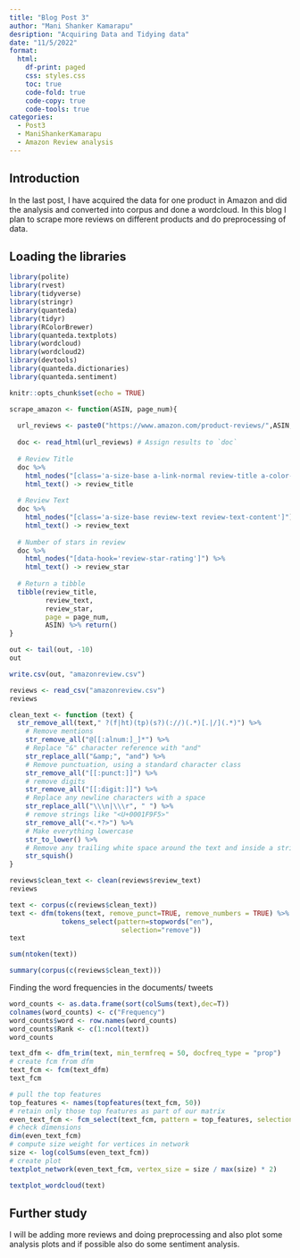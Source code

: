 ```yaml
---
title: "Blog Post 3"
author: "Mani Shanker Kamarapu"
desription: "Acquiring Data and Tidying data"
date: "11/5/2022"
format:
  html:
    df-print: paged
    css: styles.css
    toc: true
    code-fold: true
    code-copy: true
    code-tools: true
categories:
  - Post3
  - ManiShankerKamarapu
  - Amazon Review analysis
---
```

## Introduction

In the last post, I have acquired the data for one product in Amazon and did the analysis and converted into corpus and done a wordcloud. In this blog I plan to scrape more reviews on different products and do preprocessing of data.

## Loading the libraries

```r
library(polite)
library(rvest)
library(tidyverse)
library(stringr)
library(quanteda)
library(tidyr)
library(RColorBrewer)
library(quanteda.textplots)
library(wordcloud)
library(wordcloud2)
library(devtools)
library(quanteda.dictionaries)
library(quanteda.sentiment)

knitr::opts_chunk$set(echo = TRUE)
```

```r
scrape_amazon <- function(ASIN, page_num){
  
  url_reviews <- paste0("https://www.amazon.com/product-reviews/",ASIN,"/?pageNumber=",page_num)
  
  doc <- read_html(url_reviews) # Assign results to `doc`
  
  # Review Title
  doc %>% 
    html_nodes("[class='a-size-base a-link-normal review-title a-color-base review-title-content a-text-bold']") %>%
    html_text() -> review_title
  
  # Review Text
  doc %>% 
    html_nodes("[class='a-size-base review-text review-text-content']") %>%
    html_text() -> review_text
  
  # Number of stars in review
  doc %>%
    html_nodes("[data-hook='review-star-rating']") %>%
    html_text() -> review_star
  
  # Return a tibble
  tibble(review_title,
         review_text,
         review_star,
         page = page_num,
         ASIN) %>% return()
}
```

<!-- ```{r} -->
<!-- book_ASIN <- list("B0001DBI1Q", "B0001MC01Y", "B00026WUZU", "B07ZN4WM13", "B005C7QVUE", "B000BO2D64", "B000I2JFQU", "B000UW50LW", "B001FD6RLM", "B07HHJ7669", "B07T6BQV2L", "B07T43YYRY") -->
<!-- out <- scrape_amazon("B0001DBI1Q", 1) -->
<!-- for (j in book_ASIN) { -->
<!--   for (i in 1:400) { -->
<!--     out <- bind_rows(out, scrape_amazon(j, i)) -->
<!--     if((i %% 3) == 0){ -->
<!--       Sys.sleep(2) # Take an additional two second break -->
<!--     } -->
<!--   } -->
<!-- } -->
<!-- out -->
<!-- ``` -->

```r
out <- tail(out, -10)
out
```

```r
write.csv(out, "amazonreview.csv")
```

```r
reviews <- read_csv("amazonreview.csv")
reviews
```

```r
clean_text <- function (text) {
  str_remove_all(text," ?(f|ht)(tp)(s?)(://)(.*)[.|/](.*)") %>% 
    # Remove mentions
    str_remove_all("@[[:alnum:]_]*") %>% 
    # Replace "&" character reference with "and"
    str_replace_all("&amp;", "and") %>%
    # Remove punctuation, using a standard character class
    str_remove_all("[[:punct:]]") %>%
    # remove digits
    str_remove_all("[[:digit:]]") %>%
    # Replace any newline characters with a space
    str_replace_all("\\\n|\\\r", " ") %>%
    # remove strings like "<U+0001F9F5>"
    str_remove_all("<.*?>") %>% 
    # Make everything lowercase
    str_to_lower() %>%
    # Remove any trailing white space around the text and inside a string
    str_squish()
}
```

```r
reviews$clean_text <- clean(reviews$review_text)
reviews
```

```r
text <- corpus(c(reviews$clean_text))
text <- dfm(tokens(text, remove_punct=TRUE, remove_numbers = TRUE) %>%
             tokens_select(pattern=stopwords("en"),
                            selection="remove"))
text
```

```r
sum(ntoken(text))
```

```r
summary(corpus(c(reviews$clean_text)))
```

Finding the word frequencies in the documents/ tweets

```r
word_counts <- as.data.frame(sort(colSums(text),dec=T))
colnames(word_counts) <- c("Frequency")
word_counts$word <- row.names(word_counts)
word_counts$Rank <- c(1:ncol(text))
word_counts
```

```r
text_dfm <- dfm_trim(text, min_termfreq = 50, docfreq_type = "prop")
# create fcm from dfm
text_fcm <- fcm(text_dfm)
text_fcm
```

```r
# pull the top features
top_features <- names(topfeatures(text_fcm, 50))
# retain only those top features as part of our matrix
even_text_fcm <- fcm_select(text_fcm, pattern = top_features, selection = "keep")
# check dimensions
dim(even_text_fcm)
# compute size weight for vertices in network
size <- log(colSums(even_text_fcm))
# create plot
textplot_network(even_text_fcm, vertex_size = size / max(size) * 2)
```

```r
textplot_wordcloud(text)
```

## Further study

I will be adding more reviews and doing preprocessing and also plot some analysis plots and if possible also do some sentiment analysis.

